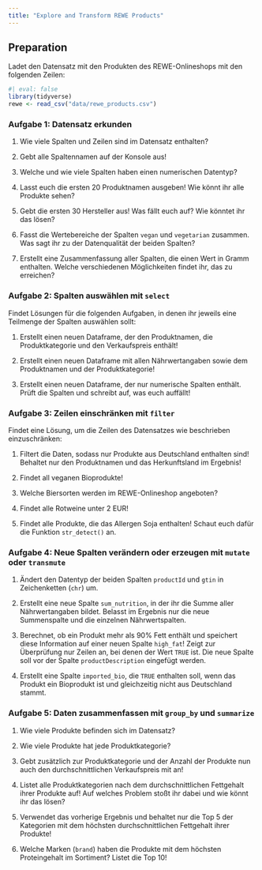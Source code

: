 ```yaml
---
title: "Explore and Transform REWE Products"
---
```


## Preparation

Ladet den Datensatz mit den Produkten des REWE-Onlineshops mit den folgenden Zeilen:

```r
#| eval: false
library(tidyverse)
rewe <- read_csv("data/rewe_products.csv")
```

### Aufgabe 1: Datensatz erkunden

1.  Wie viele Spalten und Zeilen sind im Datensatz enthalten?

2.  Gebt alle Spaltennamen auf der Konsole aus!

3.  Welche und wie viele Spalten haben einen numerischen Datentyp?

4.  Lasst euch die ersten 20 Produktnamen ausgeben! Wie könnt ihr alle Produkte sehen?

5.  Gebt die ersten 30 Hersteller aus! Was fällt euch auf? Wie könntet ihr das lösen?

6.  Fasst die Wertebereiche der Spalten `vegan` und `vegetarian` zusammen. Was sagt ihr zu der Datenqualität der beiden Spalten?

7.  Erstellt eine Zusammenfassung aller Spalten, die einen Wert in Gramm enthalten. Welche verschiedenen Möglichkeiten findet ihr, das zu erreichen?

### Aufgabe 2: Spalten auswählen mit `select`

Findet Lösungen für die folgenden Aufgaben, in denen ihr jeweils eine Teilmenge der Spalten auswählen sollt:

1.  Erstellt einen neuen Dataframe, der den Produktnamen, die Produktkategorie und den Verkaufspreis enthält!

2.  Erstellt einen neuen Dataframe mit allen Nährwertangaben sowie dem Produktnamen und der Produktkategorie!

3.  Erstellt einen neuen Dataframe, der nur numerische Spalten enthält. Prüft die Spalten und schreibt auf, was euch auffällt!

### Aufgabe 3: Zeilen einschränken mit `filter`

Findet eine Lösung, um die Zeilen des Datensatzes wie beschrieben einzuschränken:

1.  Filtert die Daten, sodass nur Produkte aus Deutschland enthalten sind! Behaltet nur den Produktnamen und das Herkunftsland im Ergebnis!

2. Findet all veganen Bioprodukte!

3. Welche Biersorten werden im REWE-Onlineshop angeboten?

4. Findet alle Rotweine unter 2 EUR!

5. Findet alle Produkte, die das Allergen Soja enthalten! Schaut euch dafür die Funktion `str_detect()` an.

### Aufgabe 4: Neue Spalten verändern oder erzeugen mit `mutate` oder `transmute`

1.  Ändert den Datentyp der beiden Spalten `productId` und `gtin` in Zeichenketten (`chr`) um.

2. Erstellt eine neue Spalte `sum_nutrition`, in der ihr die Summe aller Nährwertangaben bildet. Belasst im Ergebnis nur die neue Summenspalte und die einzelnen Nährwertspalten.

3. Berechnet, ob ein Produkt mehr als 90% Fett enthält und speichert diese Information auf einer neuen Spalte `high_fat`! Zeigt zur Überprüfung nur Zeilen an, bei denen der Wert `TRUE` ist. Die neue Spalte soll vor der Spalte `productDescription` eingefügt werden.

4. Erstellt eine Spalte `imported_bio`, die `TRUE` enthalten soll, wenn das Produkt ein Bioprodukt ist und gleichzeitig nicht aus Deutschland stammt.


### Aufgabe 5: Daten zusammenfassen mit `group_by` und `summarize`

1.  Wie viele Produkte befinden sich im Datensatz?

2.  Wie viele Produkte hat jede Produktkategorie?

3.  Gebt zusätzlich zur Produktkategorie und der Anzahl der Produkte nun auch den durchschnittlichen Verkaufspreis mit an!

4.  Listet alle Produktkategorien nach dem durchschnittlichen Fettgehalt ihrer Produkte auf! Auf welches Problem stoßt ihr dabei und wie könnt ihr das lösen?

5.  Verwendet das vorherige Ergebnis und behaltet nur die Top 5 der Kategorien mit dem höchsten durchschnittlichen Fettgehalt ihrer Produkte!

6. Welche Marken (`brand`) haben die Produkte mit dem höchsten Proteingehalt im Sortiment? Listet die Top 10!
